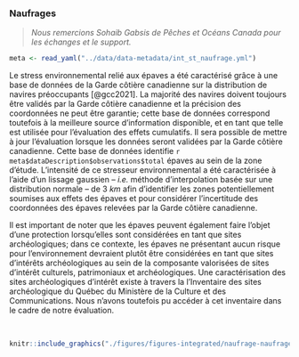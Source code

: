 ### Naufrages

> *Nous remercions Sohaib Gabsis de Pêches et Océans Canada pour les échanges et le support.*


```r
meta <- read_yaml("../data/data-metadata/int_st_naufrage.yml")
```

Le stress environnemental relié aux épaves a été caractérisé grâce à une base de données de la Garde côtière canadienne sur la distribution de navires préoccupants [@gcc2021]. La majorité des navires doivent toujours être validés par la Garde côtière canadienne et la précision des coordonnées ne peut être garantie; cette base de données correspond toutefois à la meilleure source d'information disponible, et en tant que telle est utilisée pour l'évaluation des effets cumulatifs. Il sera possible de mettre à jour l'évaluation lorsque les données seront validées par la Garde côtière canadienne. Cette base de données identifie `r meta$dataDescription$observations$total` épaves au sein de la zone d'étude. L'intensité de ce stresseur environnemental a été caractérisée à l'aide d'un lissage gaussien -- *i.e.* méthode d'interpolation basée sur une distribution normale -- de 3 $km$ afin d'identifier les zones potentiellement soumises aux effets des épaves et pour considérer l'incertitude des coordonnées des épaves relevées par la Garde côtière canadienne.

Il est important de noter que les épaves peuvent également faire l’objet d’une protection lorsqu’elles sont considérées en tant que sites archéologiques; dans ce contexte, les épaves ne présentant aucun risque pour l’environnement devraient plutôt être considérées en tant que sites d'intérêts archéologiques au sein de la composante valorisées de sites d'intérêt culturels, patrimoniaux et archéologiques. Une caractérisation des sites archéologiques d'intérêt existe à travers la l'Inventaire des sites archéologique du Québec du Ministère de la Culture et des Communications. Nous n'avons toutefois pu accéder à cet inventaire dans le cadre de notre évaluation. 


<br>

```r
knitr::include_graphics("./figures/figures-integrated/naufrage-naufrage.png")
```

<br>


<!--
Accidents :
  https://experience.arcgis.com/experience/e6c0109adecc41dd9172ab2b12dc0627
  https://clearseas.org/fr/
-->
